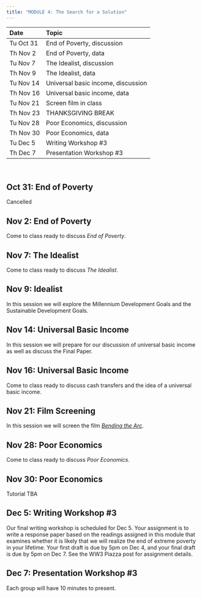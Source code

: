 ```yaml
---
title: "MODULE 4: The Search for a Solution"
---
```

  
| Date | Topic |
|:---  |:---   |
| Tu Oct 31 | End of Poverty, discussion |
| Th Nov 2 | End of Poverty, data |
| Tu Nov 7 | The Idealist, discussion |
| Th Nov 9 | The Idealist, data |
| Tu Nov 14 | Universal basic income, discussion |
| Th Nov 16 | Universal basic income, data |
| Tu Nov 21 | Screen film in class |
| Th Nov 23 | THANKSGIVING BREAK |
| Tu Nov 28 | Poor Economics, discussion |
| Th Nov 30 | Poor Economics, data |
| Tu Dec 5 | Writing Workshop #3 |
| Th Dec 7 | Presentation Workshop #3 |

<br>

## Oct 31: End of Poverty

Cancelled

## Nov 2: End of Poverty

Come to class ready to discuss *End of Poverty*.

## Nov 7: The Idealist

Come to class ready to discuss *The Idealist*.

## Nov 9: Idealist

In this session we will explore the Millennium Development Goals and the Sustainable Development Goals.

## Nov 14: Universal Basic Income

In this session we will prepare for our discussion of universal basic income as well as discuss the Final Paper.

## Nov 16: Universal Basic Income

Come to class ready to discuss cash transfers and the idea of a universal basic income.

## Nov 21: Film Screening

In this session we will screen the film [*Bending the Arc*](http://bendingthearcfilm.com/).

## Nov 28: Poor Economics

Come to class ready to discuss *Poor Economics*.

## Nov 30: Poor Economics

Tutorial TBA

## Dec 5: Writing Workshop #3

Our final writing workshop is scheduled for Dec 5. Your assignment is to write a response paper based on the readings assigned in this module that examines whether it is likely that we will realize the end of extreme poverty in your lifetime. Your first draft is due by 5pm on Dec 4, and your final draft is due by 5pm on Dec 7. See the WW3 Piazza post for assignment details.

## Dec 7: Presentation Workshop #3

Each group will have 10 minutes to present.